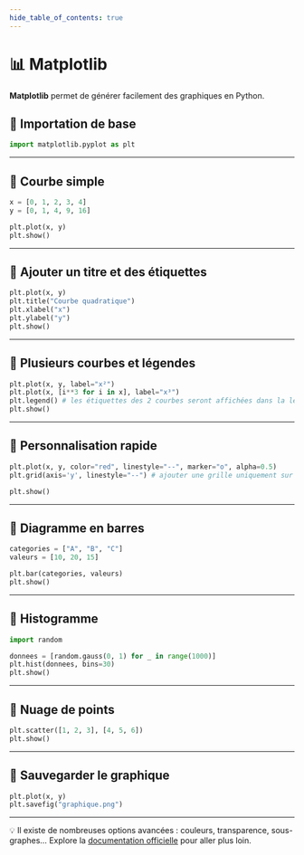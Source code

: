 ```yaml
---
hide_table_of_contents: true
---
```


# 📊 Matplotlib

**Matplotlib** permet de générer facilement des graphiques en Python.

## 🔹 Importation de base

```python
import matplotlib.pyplot as plt
```

---

## 🔹 Courbe simple

```python
x = [0, 1, 2, 3, 4]
y = [0, 1, 4, 9, 16]

plt.plot(x, y)
plt.show()
```

---

## 🔹 Ajouter un titre et des étiquettes

```python
plt.plot(x, y)
plt.title("Courbe quadratique")
plt.xlabel("x")
plt.ylabel("y")
plt.show()
```

---

## 🔹 Plusieurs courbes et légendes

```python
plt.plot(x, y, label="x²")
plt.plot(x, [i**3 for i in x], label="x³")
plt.legend() # les étiquettes des 2 courbes seront affichées dans la légende
plt.show()
```

---

## 🔹 Personnalisation rapide

```python
plt.plot(x, y, color="red", linestyle="--", marker="o", alpha=0.5)
plt.grid(axis='y', linestyle="--") # ajouter une grille uniquement sur l'axis y

plt.show()
```

---

## 🔹 Diagramme en barres

```python
categories = ["A", "B", "C"]
valeurs = [10, 20, 15]

plt.bar(categories, valeurs)
plt.show()
```

---

## 🔹 Histogramme

```python
import random

donnees = [random.gauss(0, 1) for _ in range(1000)]
plt.hist(donnees, bins=30)
plt.show()
```

---

## 🔹 Nuage de points

```python
plt.scatter([1, 2, 3], [4, 5, 6])
plt.show()
```

---

## 🔹 Sauvegarder le graphique

```python
plt.plot(x, y)
plt.savefig("graphique.png")
```

---

💡 Il existe de nombreuses options avancées : couleurs, transparence, sous-graphes… Explore la [documentation officielle](https://matplotlib.org/stable/gallery/index.html) pour aller plus loin.
